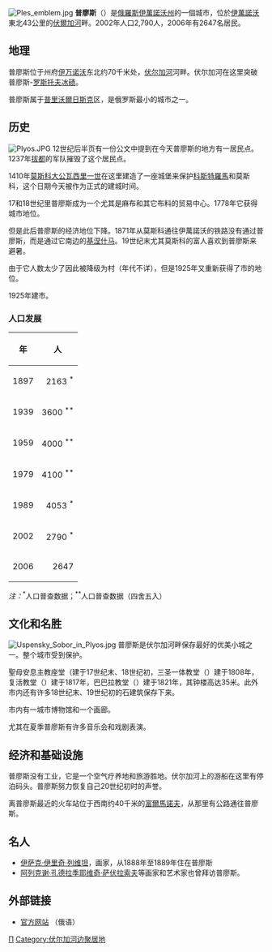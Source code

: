 {{coord|57|27|N|41|30|E|display=title}}
[[File:Ples_emblem.jpg|right]]
'''普廖斯'''（{{lang-ru|Плёс}}）是[[俄羅斯|俄羅斯]][[伊萬諾沃州|伊萬諾沃州]]的一個城市，位於[[伊萬諾沃|伊萬諾沃]]東北43公里的[[伏爾加河|伏爾加河]]畔。2002年人口2,790人，2006年有2647名居民。

==地理==
普廖斯位于州府[[伊万诺沃|伊万诺沃]]东北约70千米处，[[伏尔加河|伏尔加河]]河畔。伏尔加河在这里突破普廖斯-[[罗斯托夫|罗斯托夫]][[冰碛|冰碛]]。

普廖斯属于[[普里沃爾日斯克|普里沃爾日斯克]]区，是俄罗斯最小的城市之一。

==历史==
[[File:Plyos.JPG|thumb]]
12世纪后半页有一份公文中提到在今天普廖斯的地方有一居民点。1237年[[拔都|拔都]]的军队摧毁了这个居民点。

1410年[[莫斯科大公|莫斯科大公]][[瓦西里一世|瓦西里一世]]在这里建造了一座城堡来保护[[科斯特羅馬|科斯特羅馬]]和莫斯科，这个日期今天被作为正式的建城时间。

17和18世纪里普廖斯成为一个尤其是麻布和其它布料的贸易中心。1778年它获得城市地位。

但是此后普廖斯的经济地位下降。1871年从莫斯科通往伊萬諾沃的铁路没有通过普廖斯，而是通过它南边的[[基涅什马|基涅什马]]。19世纪末尤其莫斯科的富人喜欢到普廖斯来避暑。

由于它人数太少了因此被降级为村（年代不详），但是1925年又重新获得了市的地位。

1925年建市。

===人口发展===
{| class="prettytable"
|- class="hintergrundfarbe6"
! 年
! 人
|-----
| 1897 || align="right" | 2163 <sup>*</sup>
|-----
| 1939 || align="right" | 3600 <sup>**</sup>
|-----
| 1959 || align="right" | 4000 <sup>**</sup>
|-----
| 1979 || align="right" | 4100 <sup>**</sup>
|-----
| 1989 || align="right" | 4053 <sup>*</sup>
|-----
| 2002 || align="right" | 2790 <sup>*</sup>
|-----
| 2006 || align="right" | 2647
|}
''注：''<sup>*</sup>人口普查数据；<sup>**</sup>人口普查数据（四舍五入）

==文化和名胜==
[[File:Uspensky_Sobor_in_Plyos.jpg|thumb]]
普廖斯是伏尔加河畔保存最好的优美小城之一。整个城市受到保护。

聖母安息主教座堂（{{lang|ru|Успенский собор}}建于17世纪末、18世纪初，三圣一体教堂（{{lang|ru|Троицкая церковь}}）建于1808年，复活教堂（{{lang|ru|Воскресенская церковь}}）建于1817年，巴巴拉教堂（{{lang|ru|Варваринская церковь}}）建于1821年，其钟楼高达35米。此外市内还有许多18世纪末、19世纪初的石建筑保存下来。

市内有一城市博物馆和一个画廊。

尤其在夏季普廖斯有许多音乐会和戏剧表演。

==经济和基础设施==
普廖斯没有工业，它是一个空气疗养地和旅游胜地。伏尔加河上的游船在这里有停泊码头。普廖斯努力恢复自己20世纪初时的声誉。

离普廖斯最近的火车站位于西南约40千米的[[富爾馬諾夫_(伊萬諾沃州)|富爾馬諾夫]]，从那里有公路通往普廖斯。

==名人==
*[[伊萨克·伊里奇·列维坦|伊萨克·伊里奇·列维坦]]，画家，从1888年至1889年住在普廖斯
*[[阿列克谢·孔德拉季耶维奇·萨伏拉索夫|阿列克谢·孔德拉季耶维奇·萨伏拉索夫]]等画家和艺术家也曾拜访普廖斯。

==外部链接==
{{Commonscat|Plyos|普廖斯}}
* [http://www.plios.ru/ 官方网站] {{Wayback|url=http://www.plios.ru/ |date=20190616064458 }}（俄语）
{{伊萬諾沃州行政區劃}}
{{俄罗斯金环}}
[[Category:伊萬諾沃州城市|П]]
[[Category:伏尔加河边聚居地|Category:伏尔加河边聚居地]]